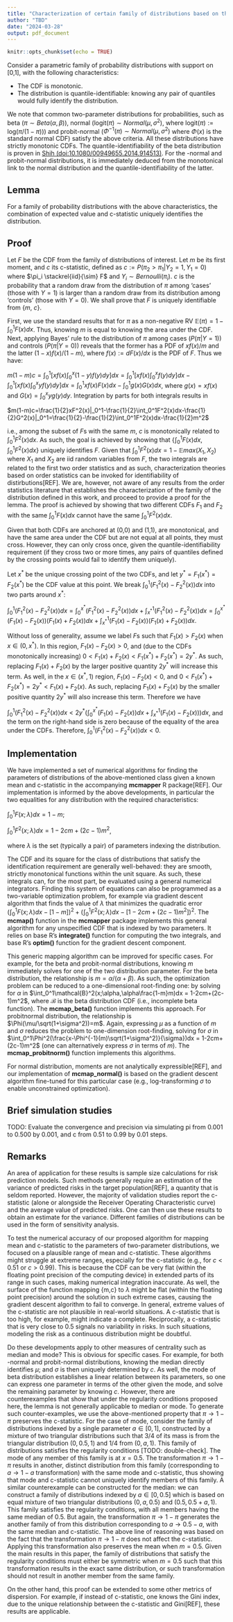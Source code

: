 ```yaml
---
title: "Characterization of certain family of distributions based on their first moment and c-statistic"
author: "TBD"
date: "2024-03-28"
output: pdf_document
---
```


```r
knitr::opts_chunk$set(echo = TRUE)
```


Consider a parametric family of probability distributions with support on [0,1], with the following characteristics:

- The CDF is monotonic.
- The distribution is quantile-identifiable: knowing any pair of quantiles would fully identify the distribution.



We note that common two-parameter distributions for probabilities, such as beta ($\pi\sim Beta(\alpha,\beta)$), \mbox{logit} normal ($\mbox{logit}(\pi) \sim Normal(\mu,\sigma^2)$, where $\mbox{logit}(\pi):=\mbox{log}(\pi/(1-\pi))$) and probit-normal ($\Phi^{-1}(\pi) \sim Normal(\mu,\sigma^2)$ where $\Phi(x)$ is the standard normal CDF) satisfy the above criteria. All these distributions have strictly monotonic CDFs.  The quantile-identifiability of the beta distribution is proven in [Shih (doi:10.1080/00949655.2014.914513)](https://www.tandfonline.com/doi/full/10.1080/00949655.2014.914513). For the \mbox{logit}-normal and probit-normal distributions, it is immediately deduced from the monotonical link to the normal distribution and the quantile-identifiability of the latter.

## Lemma

For a family of probability distributions with the above characteristics, the combination of expected value and c-statistic uniquely identifies the distribution.


## Proof
Let $F$ be the CDF from the family of distributions of interest. Let $m$ be its first moment, and $c$ its c-statistic, defined as $c:=P(\pi_2 > \pi_1 | Y_2=1, Y_1=0)$ where $\pi_i \stackrel{iid}{\sim} F$ and $Y_i\sim Bernoulli(\pi_i)$. $c$ is the probability that a random draw from the distribution of $\pi$ among 'cases' (those with $Y=1$) is larger than a random draw from its distribution among 'controls' (those with $Y=0$). We shall prove that $F$ is uniquely identifiable from {$m$, $c$}.

First, we use the standard results that for $\pi$ as a non-negative RV  $\mathbb{E}(\pi)=1 - \int_0^1  F(x)dx$. Thus, knowing $m$ is equal to knowing the area under the CDF. Next, applying Bayes' rule to the distribution of $\pi$ among cases ($P(\pi|Y=1)$) and controls ($P(\pi|Y=0)$) reveals that the former has a PDF of $xf(x)/m$ and the latter $(1-x)f(x)/(1-m)$, where $f(x):=dF(x)/dx$ is the PDF of $F$. Thus we have:

$m(1-m)c=\int_0^1[xf(x)\int_0^x(1-y)f(y)dy]dx=\int_0^1[xf(x)\int_0^x f(y)dy]dx-\int_0^1[xf(x)\int_0^x yf(y)dy]dx=\int_0^1xf(x)F(x)dx-\int_0^1g(x)G(x)dx$, where $g(x)=xf(x)$ and $G(x)=\int_0^x yg(y)dy$. Integration by parts for both integrals results in

$m(1-m)c=\frac{1}{2}xF^2(x)|_0^1-\frac{1}{2}\int_0^1F^2(x)dx-\frac{1}{2}G^2(x)|_0^1=\frac{1}{2}-\frac{1}{2}\int_0^1F^2(x)dx-\frac{1}{2}m^2$

i.e., among the subset of $F$s with the same $m$, $c$ is monotonically related to $\int_0^1F^2(x)dx$. As such, the goal is achieved by showing that {$\int_0^1F(x)dx$, $\int_0^1F^2(x)dx$} uniquely identifies $F$. Given that $\int_0^1F^2(x)dx=1-\mathbb{E}max(X_1,X_2)$ where $X_1$ and $X_2$ are iid random variables from $F$, the two integrals are related to the first two order statistics and as such,  characterization theories based on order statistics can be invoked for identifiability of distirbutions[REF]. We are, however, not aware of any results from the order statistics literature that establishes the characterization of the family of the distribution defined in this work, and proceed to provide a proof for the lemma. The proof is achieved by showing that two different CDFs $F_1$ and $F_2$ with the same $\int_0^1F(x)dx$ cannot have the same $\int_0^1F^2(x)dx$. 

Given that both CDFs are anchored at (0,0) and (1,1), are monotonical, and have the same area under the CDF but are not equal at all points, they must cross. However, they can only cross once, given the quantile-identifiability requirement (if they cross two or more times, any pairs of quantiles defined by the crossing points would fail to identify them uniquely).

Let $x^*$ be the unique crossing point of the two CDFs, and let $y^*=F_1(x^*)=F_2(x^*)$ be the CDF value at this point. We break $\int_0^1(F_1^2(x)-F_2^2(x))dx$ into two parts around $x^*$:

$\int_0^1 (F_1^2(x)-F_2^2(x))dx=\int_0^{x^*} (F_1^2(x)-F_2^2(x))dx+\int_{x^*}^1 (F_1^2(x)-F_2^2(x))dx=\int_0^{x^*} (F_1(x)-F_2(x))(F_1(x)+F_2(x))dx+ \int_{x^*}^1 (F_1(x)-F_2(x))(F_1(x)+F_2(x))dx$.

Without loss of generality, assume we label $F$s such that $F_1(x) > F_2(x)$ when $x \in (0,{x^*})$. In this region,  $F_1(x)-F_2(x) > 0$, and (due to the CDFs monotonically increasing) $0<F_1(x)+F_2(x) < F_1({x^*})+F_2({x^*}) =2y^*$. As such, replacing $F_1(x)+F_2(x)$ by the larger positive quantity $2y^*$ will increase this term. As well, in the $x\in ({x^*},1)$ region, $F_1(x)-F_2(x) < 0$, and $0<F_1({x^*})+F_2({x^*})=2y^*<F_1(x)+F_2(x)$. As such, replacing $F_1(x)+F_2(x)$ by the smaller positive quantity $2y^*$ will also increase this term. Therefore we have

$\int_0^1 (F_1^2(x)-F_2^2(x))dx < 2y^*(\int_0^{x^*} (F_1(x)-F_2(x))dx+\int_{x^*}^1 (F_1(x)-F_2(x)))dx$, and the term on the right-hand side is zero because of the equality of the area under the CDFs. Therefore, $\int_0^1 (F_1^2(x)-F_2^2(x))dx < 0$.



## Implementation
We have implemented a set of numerical algorithms for finding the parameters of distributions of the above-mentioned class given a known mean and c-statistic in the accompanying **mcmapper** R package[REF]. Our implementation is informed by the above developments, in particular the two equalities for any distribution with the required characteristics:

$\int_0^1F(x;\lambda)dx = 1-m$;

$\int_0^1F^2(x;\lambda)dx = 1-2cm+(2c-1)m^2$,

where $\lambda$ is the set (typically a pair) of parameters indexing the distribution.

The CDF and its square for the class of distributions that satisfy the identification requirement are generally well-behaved: they are smooth, strictly monotonical functions within the unit square. As such, these integrals can, for the most part, be evaluated using a general numerical integrators. Finding this system of equations can also be programmed as a two-variable optimization problem, for example via gradient descent algorithm that finds the value of $\lambda$ that minimizes the quadratic error ($\int_0^1F(x;\lambda)dx-[1-m])^2+(\int_0^1F^2(x;\lambda)dx-[1-2cm+(2c-1)m^2])^2$. The **mcmap()** function in the **mcmapper** package implements this general algorithm for any unspecified CDF that is indexed by two parameters. It relies on base R's **integrate()** function for computing the two integrals, and base R's **optim()** function for the gradient descent component.  

This generic mapping algorithm can be improved for specific cases. For example, for the beta and probit-normal distributions, knowing $m$ immediately solves for one of the two distribution parameter. For the beta distribution, the relationship is $m=\alpha/(\alpha+\beta)$. As such, the optimization problem can be reduced to a one-dimensional root-finding one: by solving for $\alpha$ in $\int_0^1\mathcal{B}^2(x;\alpha,\alpha\frac{1-m}m)dx = 1-2cm+(2c-1)m^2$, where $\mathcal{B}$ is the beta distribution CDF (i.e., incomplete beta function). The **mcmap_beta()** function implements this approach.  For probitnormal distribution, the relationship is $\Phi(\mu/\sqrt(1+\sigma^2))=m$. Again, expressing $\mu$ as a function of $m$ and $\sigma$ reduces the problem to one-dimension root-finding, solving for $\sigma$ in $\int_0^1\Phi^2(\frac{x-\Phi^{-1}(m)\sqrt(1+\sigma^2)}{\sigma})dx = 1-2cm+(2c-1)m^2$ (one can alternatively express $\sigma$ in terms of $m$). The **mcmap_probitnorm()** function implements this algorithms.

For \mbox{logit}normal distribution, moments are not analytically expressible[REF], and our implementation of **mcmap_\mbox{logit}normal()** is based on the gradient descent algorithm fine-tuned for this particular case (e.g., log-transforming $\sigma$ to enable unconstrained optimization).


## Brief simulation studies
TODO: Evaluate the convergence and precision via simulating pi from 0.001 to 0.500 by 0.001, and c from 0.51 to 0.99 by 0.01 steps.


## Remarks
An area of application for these results is sample size calculations for risk prediction models. Such methods generally require an estimation of the variance of predicted risks in the target population[REF], a quantity that is seldom reported. However, the majority of validation studies report the c-statistic (alone or alongside the Receiver Operating Characteristic curve) and the average value of predicted risks. One can then use these results to obtain an estimate for the variance. Different families of distributions can be used in the form of sensitivity analysis.

To test the numerical accuracy of our proposed algorithm for mapping mean and c-statistic to the parameters of two-parameter distributions, we focused on a plausible range of mean and c-statistic. These algorithms might struggle at extreme ranges, especially for the c-statistic (e.g., for $c<0.51$ or $c>0.99$). This is because the CDF can be very flat (within the floating point precision of the computing device) in extended parts of its range in such cases, making numerical integration inaccurate. As well, the surface of the function mapping $\{$m$,$c$\}$ to $\lambda$ might be flat (within the floating point precision) around the solution in such extreme cases, causing the gradient descent algorithm to fail to converge.  In general, extreme values of the c-statistic are not plausible in real-world situations. A c-statistic that is too high, for example, might indicate a complete. Reciprocally, a c-statistic that is very close to 0.5 signals no variability in risks. In such situations, modeling the risk as a continuous distribution might be doubtful. 

Do these developments apply to other measures of centrality such as median and mode? This is obvious for specific cases. For example, for both \mbox{logit}-normal and probit-normal distributions, knowing the median directly identifies $\mu$; and $\sigma$ is then uniquely determined by $c$. As well, the mode of beta distribution establishes a linear relation between its parameters, so one can express one parameter in terms of the other given the mode, and solve the remaining parameter by knowing $c$. However, there are counterexamples that show that under the regularity conditions proposed here, the lemma is not generally applicable to median or mode. To generate such counter-examples, we use the above-mentioned property that $\pi \rightarrow 1-\pi$ preserves the c-statistic. For the case of mode, consider the family of distributions indexed by a single parameter $a \in [0,1]$, constructed by a mixture of two triangular distributions such that 3/4 of its mass is from the triangular distribution $(0,0.5,1)$ and 1/4 from $(0,a,1)$. This family of distributions satisfies the regularity conditions [TODO: double-check]. The mode of any member of this family is at $x=0.5$. The transformation $\pi \rightarrow 1-\pi$ results in another, distinct distribution from this family (corresponding to $a \rightarrow 1-a$ transformation) with the same mode and c-statistic, thus showing that mode and c-statistic cannot uniquely identify members of this family. A similar counterexample can be constructed for the median: we can construct a family of distributions indexed by $a \in [0,0.5]$ which is based on equal mixture of two triangular distributions $(0,a,0.5)$ and $(0.5,0.5+a,1)$. This family satisfies the regularity conditions, with all members having the same median of 0.5. But again, the transformation $\pi \rightarrow 1-\pi$ generates the another family of from this distribution corresponding to $a \rightarrow 0.5-a$, with the same median and c-statistic. The above line of reasoning was based on the fact that the transformation $\pi \rightarrow 1-\pi$ does not affect the c-statistic. Applying this transformation also preserves the mean when $m=0.5$. Given the main results in this paper, the family of distributions that satisfy the regularity conditions must either be symmetric when $m=0.5$ such that this transformation results in the exact same distribution, or such transformation should not result in another member from the same family.


On the other hand, this proof can be extended to some other metrics of dispersion. For example, if instead of c-statistic, one knows the Gini index, due to the unique relationship between the c-statistic and Gini[REF], these results are applicable.




